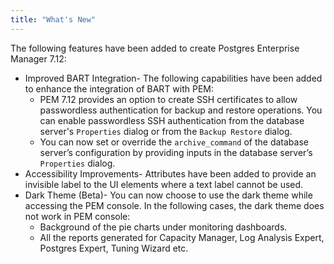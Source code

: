 ```yaml
---
title: "What's New"
---
```




The following features have been added to create Postgres Enterprise Manager 7.12:

-   Improved BART Integration- The following capabilities have been added to enhance the integration of BART with PEM:
    -   PEM 7.12 provides an option to create SSH certificates to allow passwordless authentication for backup and restore operations. You can enable passwordless SSH authentication from the database server's `Properties` dialog or from the `Backup Restore` dialog.
    -   You can now set or override the `archive_command` of the database server’s configuration by providing inputs in the database server’s `Properties` dialog.
-   Accessibility Improvements- Attributes have been added to provide an invisible label to the UI elements where a text label cannot be used.
-   Dark Theme (Beta)- You can now choose to use the dark theme while accessing the PEM console. In the following cases, the dark theme does not work in PEM console:
    -   Background of the pie charts under monitoring dashboards.
    -   All the reports generated for Capacity Manager, Log Analysis Expert, Postgres Expert, Tuning Wizard etc.
